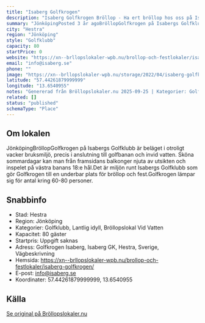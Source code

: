 ```yaml
---
title: "Isaberg Golfkrogen"
description: "Isaberg Golfkrogen Bröllop - Ha ert bröllop hos oss på Isaberg Golfkrogen. Se vår fina Bröllopslokal. Skicka gärna en förfrågan så hjälper vi Er!"
summary: "JönköpingPosted 3 år agoBröllopGolfkrogen på Isabergs Golfklubb är beläget i otroligt vacker bruksmiljö, precis i anslutning till golfbanan och invid vatten. Sköna sommardagar kan man från framsidans…"
city: "Hestra"
region: "Jönköping"
style: "Golfklubb"
capacity: 80
startPrice: 0
website: "https://xn--brllopslokaler-wpb.nu/brollop-och-festlokaler/isaberg-golfkrogen/"
email: "info@isaberg.se"
phone: ""
image: "https://xn--brllopslokaler-wpb.nu/storage/2022/04/isaberg-golfkrog-brollop-brollopslokal-festlokal-visningsbild.webp"
latitude: "57.44261879999999"
longitude: "13.6540955"
notes: "Genererad från Bröllopslokaler.nu 2025-09-25 | Kategorier: Golfklubb, Lantlig idyll, Bröllopslokal Vid Vatten"
related: []
status: "published"
schemaType: "Place"
---
```


## Om lokalen

JönköpingBröllopGolfkrogen på Isabergs Golfklubb är beläget i otroligt vacker bruksmiljö, precis i anslutning till golfbanan och invid vatten. Sköna sommardagar kan man från framsidans balkonger njuta av utsikten och inspelet på västra banans 18:e hål.Det är miljön runt Isabergs Golfklubb som gör Golfkrogen till en underbar plats för bröllop och fest.Golfkrogen lämpar sig för antal kring 60-80 personer.

## Snabbinfo

- Stad: Hestra
- Region: Jönköping
- Kategorier: Golfklubb, Lantlig idyll, Bröllopslokal Vid Vatten
- Kapacitet: 80 gäster
- Startpris: Uppgift saknas
- Adress: Golfkrogen Isaberg, Isaberg GK, Hestra, Sverige, Vägbeskrivning
- Hemsida: https://xn--brllopslokaler-wpb.nu/brollop-och-festlokaler/isaberg-golfkrogen/
- E-post: info@isaberg.se
- Koordinater: 57.44261879999999, 13.6540955

## Källa

[Se original på Bröllopslokaler.nu](https://xn--brllopslokaler-wpb.nu/brollop-och-festlokaler/isaberg-golfkrogen/)
